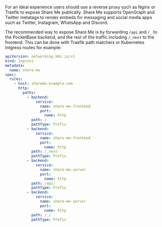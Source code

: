 
For an ideal experience users should use a reverse proxy such as Nginx or Traefik to expose Share Me publically. Share Me supports OpenGraph and Twitter metatags to render embeds for messaging and social media apps such as Twitter, Instagram, WhatsApp and Discord.

The recommended way to expose Share Me is by forwarding `/api` and `/_` to the PocketBase backend, and the rest of the traffic including `/_next` to the frontend. This can be done with Traefik path matchers or Kubernetes Intgress routes for example:

```yml
apiVersion: networking.k8s.io/v1
kind: Ingress
metadata:
  name: share-me
spec:
  rules:
    - host: shareme.example.com
      http:
        paths:
          - backend:
              service:
                name: share-me-frontend
                port:
                  name: http
            path: /
            pathType: Prefix
          - backend:
              service:
                name: share-me-frontend
                port:
                  name: http
            path: /_next
            pathType: Prefix
          - backend:
              service:
                name: share-me-server
                port:
                  name: http
            path: /api/
            pathType: Prefix
          - backend:
              service:
                name: share-me-server
                port:
                  name: http
            path: /_/
            pathType: Prefix
```

